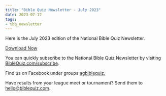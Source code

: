 ```yaml
---
title: "Bible Quiz Newsletter - July 2023"
date: 2023-07-17
tags:
- tbq_newsletter
---
```


Here is the July 2023 edition of the National Bible Quiz Newsletter.

<a href="/assets/news/2023/07-newsletter.pdf" class="btn btn-primary">Download Now</a>

You can quickly subscribe to the National Bible Quiz Newsletter by visiting [BibleQuiz.com/subscribe](/subscribe).

Find us on Facebook under groups [agbiblequiz.](https://www.facebook.com/groups/agbiblequiz)

Have results from your league meet or tournament? Send them to [hello@biblequiz.com](mailto:hello@biblequiz.com).
